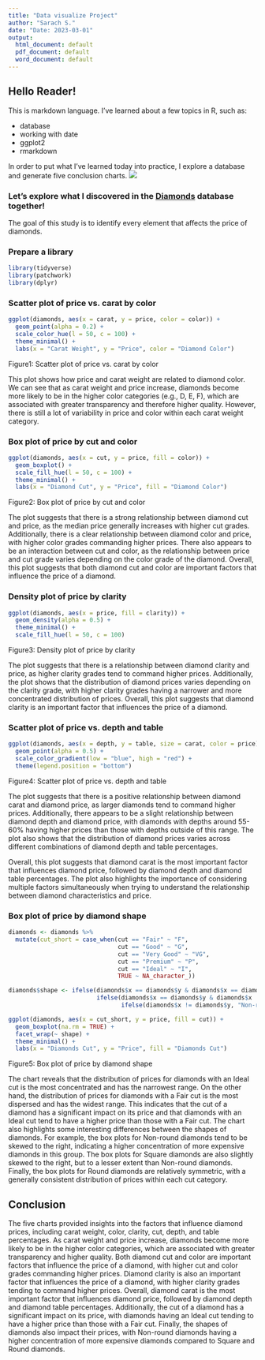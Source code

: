 ```yaml
---
title: "Data visualize Project"
author: "Sarach S."
date: "Date: 2023-03-01"
output:
  html_document: default
  pdf_document: default
  word_document: default
---
```

## Hello Reader!

This is markdown language. I've learned about a few topics in R, such as:

- database
- working with date
- ggplot2
- rmarkdown

In order to put what I've learned today into practice, I explore a database and generate five conclusion charts.
![](https://physics.aps.org/assets/58434729-f278-4bc7-ad3c-faf98d3db26b/e40_1.png)

### Let's explore what I discovered in the [Diamonds](https://ggplot2.tidyverse.org/reference/diamonds.html) database together!

The goal of this study is to identify every element that affects the price of diamonds.

### Prepare a library 

```r
library(tidyverse)
library(patchwork)
library(dplyr)
```

### Scatter plot of price vs. carat by color
```r
ggplot(diamonds, aes(x = carat, y = price, color = color)) + 
  geom_point(alpha = 0.2) +
  scale_color_hue(l = 50, c = 100) +
  theme_minimal() +
  labs(x = "Carat Weight", y = "Price", color = "Diamond Color")
```

Figure1: Scatter plot of price vs. carat by color

This plot shows how price and carat weight are related to diamond color. We can see that as carat weight and price increase, diamonds become more likely to be in the higher color categories (e.g., D, E, F), which are associated with greater transparency and therefore higher quality. However, there is still a lot of variability in price and color within each carat weight category.

### Box plot of price by cut and color
```r
ggplot(diamonds, aes(x = cut, y = price, fill = color)) + 
  geom_boxplot() +
  scale_fill_hue(l = 50, c = 100) +
  theme_minimal() +
  labs(x = "Diamond Cut", y = "Price", fill = "Diamond Color")
```

Figure2: Box plot of price by cut and color

The plot suggests that there is a strong relationship between diamond cut and price, as the median price generally increases with higher cut grades. Additionally, there is a clear relationship between diamond color and price, with higher color grades commanding higher prices. There also appears to be an interaction between cut and color, as the relationship between price and cut grade varies depending on the color grade of the diamond. Overall, this plot suggests that both diamond cut and color are important factors that influence the price of a diamond.

### Density plot of price by clarity
```r
ggplot(diamonds, aes(x = price, fill = clarity)) + 
  geom_density(alpha = 0.5) +
  theme_minimal() +
  scale_fill_hue(l = 50, c = 100)
```

Figure3: Density plot of price by clarity

The plot suggests that there is a relationship between diamond clarity and price, as higher clarity grades tend to command higher prices. Additionally, the plot shows that the distribution of diamond prices varies depending on the clarity grade, with higher clarity grades having a narrower and more concentrated distribution of prices. Overall, this plot suggests that diamond clarity is an important factor that influences the price of a diamond.

### Scatter plot of price vs. depth and table
```r
ggplot(diamonds, aes(x = depth, y = table, size = carat, color = price)) +
  geom_point(alpha = 0.5) +
  scale_color_gradient(low = "blue", high = "red") +
  theme(legend.position = "bottom")
```

Figure4: Scatter plot of price vs. depth and table

The plot suggests that there is a positive relationship between diamond carat and diamond price, as larger diamonds tend to command higher prices. Additionally, there appears to be a slight relationship between diamond depth and diamond price, with diamonds with depths around 55-60% having higher prices than those with depths outside of this range. The plot also shows that the distribution of diamond prices varies across different combinations of diamond depth and table percentages.

Overall, this plot suggests that diamond carat is the most important factor that influences diamond price, followed by diamond depth and diamond table percentages. The plot also highlights the importance of considering multiple factors simultaneously when trying to understand the relationship between diamond characteristics and price.

### Box plot of price by diamond shape
```r
diamonds <- diamonds %>%
  mutate(cut_short = case_when(cut == "Fair" ~ "F",
                               cut == "Good" ~ "G",
                               cut == "Very Good" ~ "VG",
                               cut == "Premium" ~ "P",
                               cut == "Ideal" ~ "I",
                               TRUE ~ NA_character_))

diamonds$shape <- ifelse(diamonds$x == diamonds$y & diamonds$x == diamonds$z, "Round",
                         ifelse(diamonds$x == diamonds$y & diamonds$x != diamonds$z, "Square",
                                ifelse(diamonds$x != diamonds$y, "Non-round", NA)))

ggplot(diamonds, aes(x = cut_short, y = price, fill = cut)) +
  geom_boxplot(na.rm = TRUE) +
  facet_wrap(~ shape) +
  theme_minimal() +
  labs(x = "Diamonds Cut", y = "Price", fill = "Diamonds Cut")
```

Figure5: Box plot of price by diamond shape

The chart reveals that the distribution of prices for diamonds with an Ideal cut is the most concentrated and has the narrowest range. On the other hand, the distribution of prices for diamonds with a Fair cut is the most dispersed and has the widest range. This indicates that the cut of a diamond has a significant impact on its price and that diamonds with an Ideal cut tend to have a higher price than those with a Fair cut. The chart also highlights some interesting differences between the shapes of diamonds. For example, the box plots for Non-round diamonds tend to be skewed to the right, indicating a higher concentration of more expensive diamonds in this group. The box plots for Square diamonds are also slightly skewed to the right, but to a lesser extent than Non-round diamonds. Finally, the box plots for Round diamonds are relatively symmetric, with a generally consistent distribution of prices within each cut category.

## Conclusion

The five charts provided insights into the factors that influence diamond prices, including carat weight, color, clarity, cut, depth, and table percentages. As carat weight and price increase, diamonds become more likely to be in the higher color categories, which are associated with greater transparency and higher quality. Both diamond cut and color are important factors that influence the price of a diamond, with higher cut and color grades commanding higher prices. Diamond clarity is also an important factor that influences the price of a diamond, with higher clarity grades tending to command higher prices. Overall, diamond carat is the most important factor that influences diamond price, followed by diamond depth and diamond table percentages. Additionally, the cut of a diamond has a significant impact on its price, with diamonds having an Ideal cut tending to have a higher price than those with a Fair cut. Finally, the shapes of diamonds also impact their prices, with Non-round diamonds having a higher concentration of more expensive diamonds compared to Square and Round diamonds.
